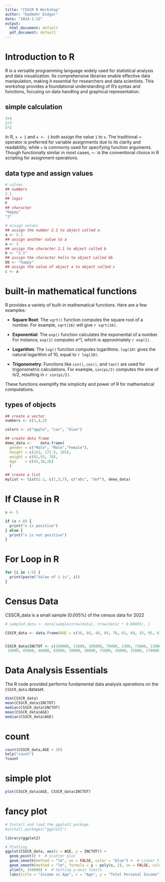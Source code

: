 ```yaml
---
title: "CSSCR R Workshop"
author: "Dadmehr Didgar"
date: "2024-1-22"
output:
  html_document: default
  pdf_document: default
---
```


# Introduction to R

R is a versatile programming language widely used for statistical analysis and data visualization. Its comprehensive libraries enable effective data manipulation, making it essential for researchers and data scientists. This workshop provides a foundational understanding of R's syntax and functions, focusing on data handling and graphical representation.

## simple calculation

```r
3+4
2/3
5*2
```


In R, `x = 1` and `x <- 1` both assign the value `1` to `x`. The traditional `<-` operator is preferred for variable assignments due to its clarity and readability, while `=` is commonly used for specifying function arguments. Though functionally similar in most cases, `<-` is the conventional choice in R scripting for assignment operations.


## data type and assign values
```r
# values
## numbers
2.1
## logic
F
## character
"Happy"
"2"

# assign values
## assign the number 2.1 to object called a
a <- 2.1
## assign another value to a
a <- 3
## assign the character 2.1 to object called b
b <- "2.1"
## assign the character hello to object called bb
bb <- "happy"
## assign the value of object a to object called c
c <- a
```

# built-in mathematical functions

R provides a variety of built-in mathematical functions. Here are a few examples:

- **Square Root**: The `sqrt()` function computes the square root of a number. For example, `sqrt(16)` will give `r sqrt(16)`.

- **Exponential**: The `exp()` function calculates the exponential of a number. For instance, `exp(1)` computes e^1, which is approximately `r exp(1)`.

- **Logarithm**: The `log()` function computes logarithms. `log(10)` gives the natural logarithm of 10, equal to `r log(10)`.

- **Trigonometry**: Functions like `sin()`, `cos()`, and `tan()` are used for trigonometric calculations. For example, `sin(pi/2)` computes the sine of π/2, resulting in `r sin(pi/2)`.

These functions exemplify the simplicity and power of R for mathematical computations.


## types of objects
```r
## create a vector
numbers <- c(1,4,2)

colors <- c("apple", "car", "blue")

## create data frame 
demo_data <- 	data.frame(
  gender = c("Male", "Male","Female"), 
  height = c(152, 171.5, 165), 
  weight = c(81,93, 78),
  Age    = c(42,38,26)
  )

## create a list
mylist <- list(2.1, c(1,3,7), c("abc", "def"), demo_data)

```

# If Clause in R

```r
x <- 5

if (x > 0) {
  print("x is positive")
} else {
  print("x is not positive")
}

```


# For Loop in R

```r
for (i in 1:5) {
  print(paste("Value of i is", i))
}
```

# Census Data

CSSCR_data is a small sample (0.005%) of the census data for 2022


```r

# sampled_data <- data[sample(nrow(data), nrow(data) * 0.00005), ]

CSSCR_data <- data.frame(AGE = c(36, 66, 48, 84, 76, 61, 69, 33, 95, 61, 83, 69, 29, 73, 28, 80, 49, 48, 30, 54, 65, 71, 23, 67, 74, 81, 58, 76, 49, 29, 21, 33, 62, 25, 22, 24, 18, 40, 27, 23, 81, 62, 61, 28, 30, 40, 84, 21, 50, 27, 75, 37, 50, 71, 23, 74, 57, 35, 64, 62, 42, 50, 16, 65, 70, 43, 33, 37, 61, 18, 64, 52, 72, 35, 33, 79, 82, 42, 50, 60, 19, 74, 69, 82, 47, 37, 62, 58, 39, 20, 74, 68, 62, 17, 74, 78, 54, 28, 32, 82, 30, 42, 31, 53, 37, 53, 79, 51, 71, 76, 63, 54, 42, 25, 77, 41, 55, 75, 45, 16, 61, 56, 65, 16))


CSSCR_data$INCTOT <- c(100000, 11600, 105000, 79400, 2300, 73000, 138000, 15000, 24000, 96900, 9300, 35600, 21010, 7400, 500, 8430, 960, 39000, 50000, 100000, 31000, 18000, 27000, 9600, 466800, 28300, 49900, 33000, 8000, 80000, 35000, 30000, 2500, 24400, 4700, 30000,
 14000, 45000, 46000, 65000, 39000, 36600, 75000, 56000, 25000, 170000, 16800, 18300, 400, 40000, 1900, 75000, 12000, 125600, 30000, 15100, 226000, 60000, 70000, 60000, 28000, 12130, 570, 23300, 13800, 8000, 54000, 15750, 41000, 1600, 200000, 71000, 30000, 70000, 40000, 45200, 10500, 64000, 90000, 44500, 12800, 64100, 30100, 47000, 45000, 51000, 88000, 180000, 90000, 3000, 10400, 9100, 579000, 4000, 107000, 49400, 9600, 114000, 39000, 22700, 20000, 14200, 40000, 25000, 20000, 50000, 25100, 14000, 22000, 45300, 1900, 30000, 56400, 40000, 9700, 50000, 20000, 9000, 80000, 300, 42400, 40000, 24800, 1200)

```


# Data Analysis Essentials 

The R code provided performs fundamental data analysis operations on the  `CSSCR_data` dataset.

```r
dim(CSSCR_data)
mean(CSSCR_data$INCTOT)
median(CSSCR_data$INCTOT)
mean(CSSCR_data$AGE)
median(CSSCR_data$AGE)
```


# count 
```r
count(CSSCR_data,AGE > 30)
help("count")
?count

```
# simple plot
```r
plot(CSSCR_data$AGE, CSSCR_data$INCTOT)
```

# fancy plot
```r
# Install and load the ggplot2 package
#install.packages("ggplot2")

library(ggplot2)

# Plotting
ggplot(CSSCR_data, aes(x = AGE, y = INCTOT)) +
  geom_point() +  # Scatter plot
  geom_smooth(method = "lm", se = FALSE, color = "blue") +  # Linear fit
  geom_smooth(method = "lm", formula = y ~ poly(x, 2), se = FALSE, color = "red") +  # Quadratic fit
  ylim(0, 150000) +  # Setting y-axis limits
  labs(title = "Income vs Age", x = "Age", y = "Total Personal Income")


  
```

